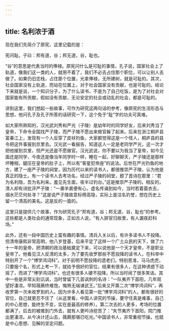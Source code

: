 ```yaml
---
---
---
```

title: 名利浓于酒
---




现在我们先简介了原宪，这里记载的是：

宪问耻。子曰：邦有道，谷；邦无道，谷，耻也。

“谷”的意思是代表当时的俸禄。原宪问什么是可耻的事情，孔子说，国家社会上了轨道，像我们这一类的人，就用不着了，我们不必去占住那个职位，可以让别人去做了。如果仍旧恋栈，占住那个位置，光拿俸禄，无所建树，就是可耻的。其次，社会国家没有上轨道，而站在位置上，对于社会国家没有贡献，也是可耻的。结论下来就是说，一个知识分子，为了什么读书，不是为了自己吃饭，是为了对社会对国家能有所贡献，假如没有贡献，无论安定的社会或动乱的社会，都是可耻的。

讲到这里，我们想起一些故事，可作为研究这两句话的参考，像原宪的生活形态与思想，他问孔子及孔子所答的话研究一下，这个免于“耻”字的功夫可真难。

如大家所熟知的，汉光武刘秀和严光（子陵）是幼年时的同学好友，后来刘秀当了皇帝，下命令全国找严子陵，而严子陵不愿出来做官躲了起来。后来在浙江桐庐县富春江上，发现有一个人反穿了皮袄钓鱼，大家都觉得这是一个怪人，桐庐县的县令把这件事报到京里去。汉光武一看报告，知道这人一定是老同学严光，这一次才把他接到京里，但严光还是不愿做官。汉光武说，你不要以为我当了皇帝，如今见面还是同学，今夜还是像当年同学时一样，睡在一起，好聊聊天，严子陵还是那样坏睡相，腿压在皇帝的肚子上，所以有“客星犯帝座”的说法。后世在严光钓鱼的地方，建了一座严子陵的祠堂，因为历代以来的读书人，都很推崇严子陵，认为他是真正的隐士。有一个读书人去考功名，经过严子陵的祠堂，题了首诗在那里：“君为名利隐，吾为名利来。羞见先生面，夜半过钓台。”这是推崇严子陵的。相反的，清人却有诗批评严子陵：“一袭羊裘便有心，虚名传诵到如今，当时若着蓑衣去，烟水茫茫何处寻？”这是说严子陵故意标榜高隐，实际上是沽名钓誉，想在历史上留一个清高的美名。这是反的一面的。

这里只是提供几个故事，作为研究孔子“邦有道，谷；邦无道，谷，耻也”的参考。这些都是人类社会的通常现象，正如古人说，“有人辞官归故里，有人漏夜赶科场。”

此外，还有一段中国历史上蛮有趣的事情。清兵入关以后，有许多读书人不投降。但清帝康熙非常高明，他八岁登基，后来平定了这样一个广土众民的天下，做了六十一年的皇帝，把清朝的政治基础奠定下来，可以说他是一个天才皇帝，不是职业皇帝了。他看见汉人反清的太多，为了要先收罗那些不愿投降的读书人，在科举中特别开了一个“博学鸿词科”。对于前明不愿投降的遗老们，特别恩准，马马虎虎，只要报个名，形式上考一下，就给予很好的官位，结果有很多人，在这种诱惑下动摇了，而进了“博学鸿词科”。也还有很多人硬不投降，所以当时闹了很多笑话。其中一些是非常尖刻讥讽，当时曾留下几首讽刺的名诗：“一队夷齐下首阳，几年观望好凄凉。早知薇蕨终难饱，悔煞无端谏武王。”后来又开第二次“博学鸿词科”，再收罗第一次未收罗到的人。因为许多人看见第一批“博学鸿词科”的人，都有很好的官位，自己就更忍不住了（从这里看，中国人讲究的节操，要守住真是难事，自己的中心思想，能终生不变，实在是最高的修养）。第二次去的人更多，考场的位置都满了，后去的被推到门外去，就有人更吟诗挖苦了：“失节夷齐下首阳，院门推出更凄凉。从今决计还山去，薇蕨那堪已吃光。”中国读书人，非常重视节操，也就是中心思想、见解的坚定问题。